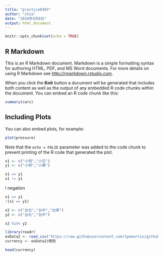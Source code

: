 ```yaml
---
title: "practice0403"
author: "chia"
date: "2019年4月8日"
output: html_document
---
```


```r
knitr::opts_chunk$set(echo = TRUE)
```

## R Markdown

This is an R Markdown document. Markdown is a simple formatting syntax for authoring HTML, PDF, and MS Word documents. For more details on using R Markdown see <http://rmarkdown.rstudio.com>.

When you click the **Knit** button a document will be generated that includes both content as well as the output of any embedded R code chunks within the document. You can embed an R code chunk like this:

```r
summary(cars)
```

## Including Plots

You can also embed plots, for example:

```r
plot(pressure)
```

Note that the `echo = FALSE` parameter was added to the code chunk to prevent printing of the R code that generated the plot.
```r
x1 <- c("小明","小花")
y1 <- c("小明","小華")
```

```r
x1 == y1
x1 != y1
```
! negation
```r
x1 == y1
!(x1 == y1)
```
```r
x2 <- c("台北","台中","台南")
y2 <- c("台北","台中")

x2 %in% y2
```


```R
library(readr)
exData2 <- read_csv("https://raw.githubusercontent.com/tpemartin/github-data/master/exData2.csv")
currency <- exData2$幣別
```
```r
head(currency)
```